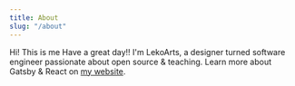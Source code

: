```yaml
---
title: About
slug: "/about"
---
```


Hi! 
This is me Have a great day!!
I'm LekoArts, a designer turned software engineer passionate about open source & teaching. Learn more about Gatsby & React on [my website](https://www.lekoarts.de?utm_source=minimal-blog&utm_medium=Starter).

